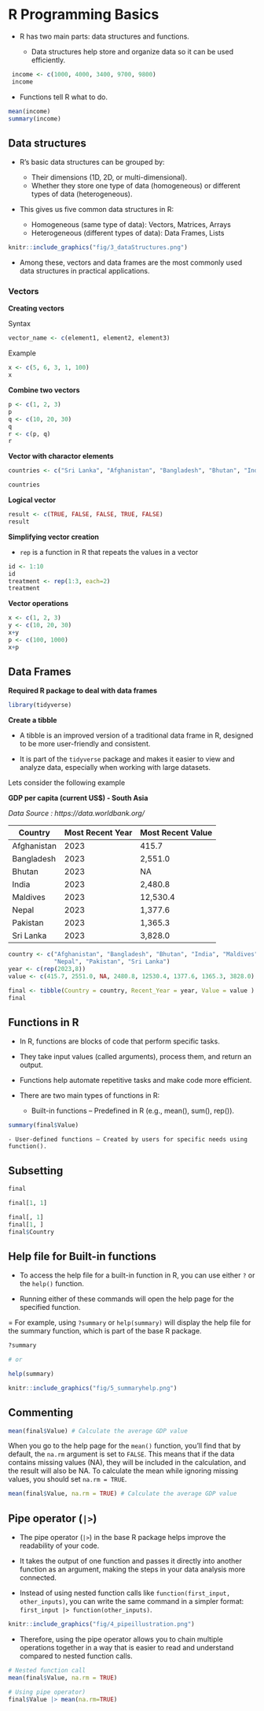 # R Programming Basics

-   R has two main parts: data structures and functions.

    -   Data structures help store and organize data so it can be used efficiently.

```r
 income <- c(1000, 4000, 3400, 9700, 9800)
 income
```

-   Functions tell R what to do.

```r
mean(income)
summary(income)
```

## Data structures

-   R’s basic data structures can be grouped by:

    -   Their dimensions (1D, 2D, or multi-dimensional).
    -   Whether they store one type of data (homogeneous) or different types of data (heterogeneous).

-   This gives us five common data structures in R:

    -   Homogeneous (same type of data): Vectors, Matrices, Arrays
    -   Heterogeneous (different types of data): Data Frames, Lists

```r
knitr::include_graphics("fig/3_dataStructures.png")
```

-   Among these, vectors and data frames are the most commonly used data structures in practical applications.

### Vectors

**Creating vectors**

Syntax

``` r
vector_name <- c(element1, element2, element3)
```

Example

```r
x <- c(5, 6, 3, 1, 100)
x
```

**Combine two vectors**

```r
p <- c(1, 2, 3)
p
q <- c(10, 20, 30)
q
r <- c(p, q)
r

```

**Vector with charactor elements**

```r
countries <- c("Sri Lanka", "Afghanistan", "Bangladesh", "Bhutan", "India", "Iran", "Maldives", "Nepal", "Pakistan")

countries

```

**Logical vector**

```r
result <- c(TRUE, FALSE, FALSE, TRUE, FALSE)
result
```

**Simplifying vector creation**

-   `rep` is a function in R that repeats the values in a vector

```r
id <- 1:10
id
treatment <- rep(1:3, each=2)
treatment
```

**Vector operations**

```r
x <- c(1, 2, 3)
y <- c(10, 20, 30)
x+y
p <- c(100, 1000)
x+p
```

## Data Frames

**Required R package to deal with data frames**

```r
library(tidyverse)
```

**Create a tibble**

-   A tibble is an improved version of a traditional data frame in R, designed to be more user-friendly and consistent.

-   It is part of the `tidyverse` package and makes it easier to view and analyze data, especially when working with large datasets.

Lets consider the following example

**GDP per capita (current US\$) - South Asia**

*Data Source : https://data.worldbank.org/*

| Country     | Most Recent Year | Most Recent Value |
|-------------|------------------|-------------------|
| Afghanistan | 2023             | 415.7             |
| Bangladesh  | 2023             | 2,551.0           |
| Bhutan      | 2023             | NA                |
| India       | 2023             | 2,480.8           |
| Maldives    | 2023             | 12,530.4          |
| Nepal       | 2023             | 1,377.6           |
| Pakistan    | 2023             | 1,365.3           |
| Sri Lanka   | 2023             | 3,828.0           |

```r
country <- c("Afghanistan", "Bangladesh", "Bhutan", "India", "Maldives",
             "Nepal", "Pakistan", "Sri Lanka")
year <- c(rep(2023,8))
value <- c(415.7, 2551.0, NA, 2480.8, 12530.4, 1377.6, 1365.3, 3828.0)

final <- tibble(Country = country, Recent_Year = year, Value = value )
final
```

## Functions in R

-   In R, functions are blocks of code that perform specific tasks.

-   They take input values (called arguments), process them, and return an output.

-   Functions help automate repetitive tasks and make code more efficient.

-   There are two main types of functions in R:

    -   Built-in functions – Predefined in R (e.g., mean(), sum(), rep()).

```r

summary(final$Value)
```

```         
- User-defined functions – Created by users for specific needs using function().
```

## Subsetting

```r
final

final[1, 1]
```

```r

final[, 1]
final[1, ]
final$Country
```

## Help file for Built-in functions

-   To access the help file for a built-in function in R, you can use either `?` or the `help()` function.

-   Running either of these commands will open the help page for the specified function.

= For example, using `?summary` or `help(summary)` will display the help file for the summary function, which is part of the base R package.

```r
?summary

# or 

help(summary)
```

```r

knitr::include_graphics("fig/5_summaryhelp.png")
```

## Commenting

```r
mean(final$Value) # Calculate the average GDP value
```

When you go to the help page for the `mean()` function, you'll find that by default, the `na.rm` argument is set to `FALSE`. This means that if the data contains missing values (NA), they will be included in the calculation, and the result will also be NA. To calculate the mean while ignoring missing values, you should set `na.rm = TRUE`.

```r
mean(final$Value, na.rm = TRUE) # Calculate the average GDP value
```

## Pipe operator (`|>`)

-   The pipe operator (`|>`) in the base R package helps improve the readability of your code.

-   It takes the output of one function and passes it directly into another function as an argument, making the steps in your data analysis more connected.

-   Instead of using nested function calls like `function(first_input, other_inputs)`, you can write the same command in a simpler format: `first_input |> function(other_inputs)`.

```r
knitr::include_graphics("fig/4_pipeillustration.png")
```

-   Therefore, using the pipe operator allows you to chain multiple operations together in a way that is easier to read and understand compared to nested function calls.

```r
# Nested function call
mean(final$Value, na.rm = TRUE)
```

```r
# Using pipe operator) 
final$Value |> mean(na.rm=TRUE)
```
